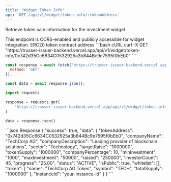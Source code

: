 ```yaml
---
title: 'Widget Token Info'
api: 'GET /api/v1/widget/token-info/:tokenAddress'
---
```


Retrieve token sale information for the investment widget.

<Note>
  This endpoint is CORS-enabled and publicly accessible for widget integration.
</Note>

<ParamField path="tokenAddress" type="string" required>
  ERC20 token contract address
</ParamField>

<RequestExample>
```bash cURL
curl -X GET "https://trusser-issuer-backend.vercel.app/api/v1/widget/token-info/0x742d35Cc6634C0532925a3b844Bc9e7595f0bEb0"
```

```javascript JavaScript
const response = await fetch('https://trusser-issuer-backend.vercel.app/api/v1/widget/token-info/0x742d35Cc6634C0532925a3b844Bc9e7595f0bEb0', {
  method: 'GET'
});

const data = await response.json();
```

```python Python
import requests

response = requests.get(
    'https://trusser-issuer-backend.vercel.app/api/v1/widget/token-info/0x742d35Cc6634C0532925a3b844Bc9e7595f0bEb0'
)

data = response.json()
```
</RequestExample>

<ResponseExample>
```json Response
{
  "success": true,
  "data": {
    "tokenAddress": "0x742d35Cc6634C0532925a3b844Bc9e7595f0bEb0",
    "companyName": "TechCorp AG",
    "companyDescription": "Leading provider of blockchain solutions",
    "sector": "Technology",
    "targetRaise": "1000000",
    "tokenSupply": "1000000",
    "companyPercentage": 10,
    "minInvestment": "1000",
    "maxInvestment": "50000",
    "raised": "250000",
    "investorCount": 45,
    "progress": "25.00",
    "status": "ACTIVE",
    "isPublic": true,
    "whitelist": [],
    "token": {
      "name": "TechCorp AG Token",
      "symbol": "TECH",
      "totalSupply": "1000000"
    },
    "instanceId": "your-instance-id"
  }
}
```
</ResponseExample>